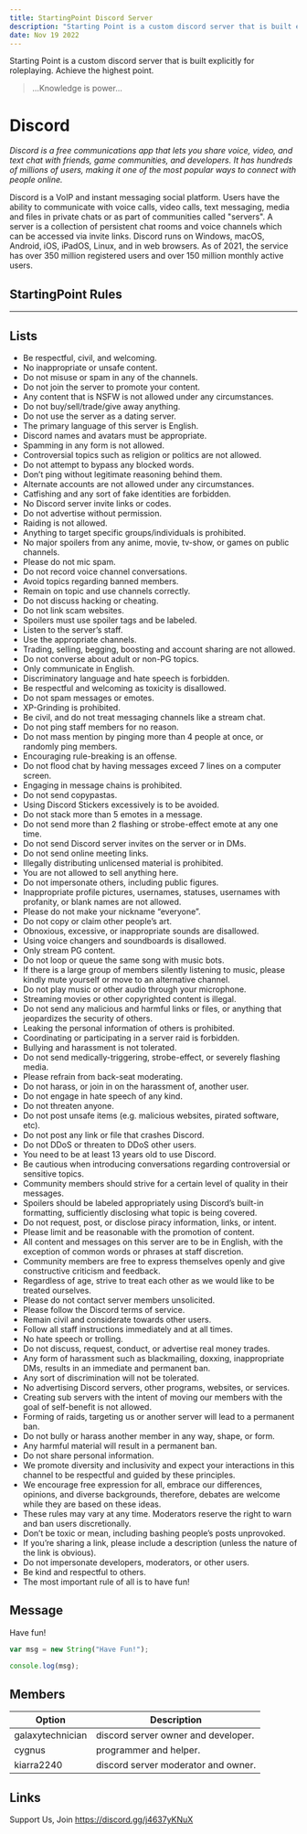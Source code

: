 ```yaml
---
title: StartingPoint Discord Server
description: "Starting Point is a custom discord server that is built explicitly for roleplaying. Achieve the highest point."
date: Nov 19 2022
---
```


Starting Point is a custom discord server that is built explicitly for roleplaying. Achieve the highest point.
> ...Knowledge is power...

# Discord
_Discord is a free communications app that lets you share voice, video, and text chat with friends, game communities, and developers. It has hundreds of millions of users, making it one of the most popular ways to connect with people online._

Discord is a VoIP and instant messaging social platform. Users have the ability to communicate with voice calls, video calls, text messaging, media and files in private chats or as part of communities called "servers". A server is a collection of persistent chat rooms and voice channels which can be accessed via invite links. Discord runs on Windows, macOS, Android, iOS, iPadOS, Linux, and in web browsers. As of 2021, the service has over 350 million registered users and over 150 million monthly active users.

## StartingPoint Rules

---

## Lists

- Be respectful, civil, and welcoming.
- No inappropriate or unsafe content.
- Do not misuse or spam in any of the channels.
- Do not join the server to promote your content.
- Any content that is NSFW is not allowed under any circumstances.
- Do not buy/sell/trade/give away anything.
- Do not use the server as a dating server.
- The primary language of this server is English.
- Discord names and avatars must be appropriate.
- Spamming in any form is not allowed.
- Controversial topics such as religion or politics are not allowed.
- Do not attempt to bypass any blocked words.
- Don’t ping without legitimate reasoning behind them.
- Alternate accounts are not allowed under any circumstances.
- Catfishing and any sort of fake identities are forbidden.
- No Discord server invite links or codes.
- Do not advertise without permission.
- Raiding is not allowed.
- Anything to target specific groups/individuals is prohibited.
- No major spoilers from any anime, movie, tv-show, or games on public channels.
- Please do not mic spam.
- Do not record voice channel conversations.
- Avoid topics regarding banned members.
- Remain on topic and use channels correctly.
- Do not discuss hacking or cheating.
- Do not link scam websites.
- Spoilers must use spoiler tags and be labeled.
- Listen to the server’s staff.
- Use the appropriate channels.
- Trading, selling, begging, boosting and account sharing are not allowed.
- Do not converse about adult or non-PG topics.
- Only communicate in English.
- Discriminatory language and hate speech is forbidden.
- Be respectful and welcoming as toxicity is disallowed.
- Do not spam messages or emotes.
- XP-Grinding is prohibited.
- Be civil, and do not treat messaging channels like a stream chat.
- Do not ping staff members for no reason.
- Do not mass mention by pinging more than 4 people at once, or randomly ping members.
- Encouraging rule-breaking is an offense.
- Do not flood chat by having messages exceed 7 lines on a computer screen.
- Engaging in message chains is prohibited.
- Do not send copypastas.
- Using Discord Stickers excessively is to be avoided.
- Do not stack more than 5 emotes in a message.
- Do not send more than 2 flashing or strobe-effect emote at any one time.
- Do not send Discord server invites on the server or in DMs.
- Do not send online meeting links.
- Illegally distributing unlicensed material is prohibited.
- You are not allowed to sell anything here.
- Do not impersonate others, including public figures.
- Inappropriate profile pictures, usernames, statuses, usernames with profanity, or blank names are not allowed.
- Please do not make your nickname “everyone”.
- Do not copy or claim other people’s art.
- Obnoxious, excessive, or inappropriate sounds are disallowed.
- Using voice changers and soundboards is disallowed.
- Only stream PG content.
- Do not loop or queue the same song with music bots.
- If there is a large group of members silently listening to music, please kindly mute yourself or move to an alternative channel.
- Do not play music or other audio through your microphone.
- Streaming movies or other copyrighted content is illegal.
- Do not send any malicious and harmful links or files, or anything that jeopardizes the security of others.
- Leaking the personal information of others is prohibited.
- Coordinating or participating in a server raid is forbidden.
- Bullying and harassment is not tolerated.
- Do not send medically-triggering, strobe-effect, or severely flashing media.
- Please refrain from back-seat moderating.
- Do not harass, or join in on the harassment of, another user.
- Do not engage in hate speech of any kind.
- Do not threaten anyone.
- Do not post unsafe items (e.g. malicious websites, pirated software, etc).
- Do not post any link or file that crashes Discord.
- Do not DDoS or threaten to DDoS other users.
- You need to be at least 13 years old to use Discord.
- Be cautious when introducing conversations regarding controversial or sensitive topics.
- Community members should strive for a certain level of quality in their messages.
- Spoilers should be labeled appropriately using Discord’s built-in formatting, sufficiently disclosing what topic is being covered.
- Do not request, post, or disclose piracy information, links, or intent.
- Please limit and be reasonable with the promotion of content.
- All content and messages on this server are to be in English, with the exception of common words or phrases at staff discretion.
- Community members are free to express themselves openly and give constructive criticism and feedback.
- Regardless of age, strive to treat each other as we would like to be treated ourselves.
- Please do not contact server members unsolicited.
- Please follow the Discord terms of service.
- Remain civil and considerate towards other users.
- Follow all staff instructions immediately and at all times.
- No hate speech or trolling.
- Do not discuss, request, conduct, or advertise real money trades.
- Any form of harassment such as blackmailing, doxxing, inappropriate DMs, results in an immediate and permanent ban.
- Any sort of discrimination will not be tolerated.
- No advertising Discord servers, other programs, websites, or services.
- Creating sub servers with the intent of moving our members with the goal of self-benefit is not allowed.
- Forming of raids, targeting us or another server will lead to a permanent ban.
- Do not bully or harass another member in any way, shape, or form.
- Any harmful material will result in a permanent ban.
- Do not share personal information.
- We promote diversity and inclusivity and expect your interactions in this channel to be respectful and guided by these principles.
- We encourage free expression for all, embrace our differences, opinions, and diverse backgrounds, therefore, debates are welcome while they are based on these ideas.
- These rules may vary at any time. Moderators reserve the right to warn and ban users discretionally.
- Don’t be toxic or mean, including bashing people’s posts unprovoked.
- If you’re sharing a link, please include a description (unless the nature of the link is obvious).
- Do not impersonate developers, moderators, or other users.
- Be kind and respectful to others.
- The most important rule of all is to have fun!

## Message

Have fun!

```js
var msg = new String("Have Fun!");

console.log(msg);
```

## Members

| Option | Description                                                               |
| ------ | ------------------------------------------------------------------------- |
| galaxytechnician   | discord server owner and developer. |
| cygnus | programmer and helper.    |
| kiarra2240    | discord server moderator and owner.                                      |

## Links

Support Us, Join https://discord.gg/j4637yKNuX
